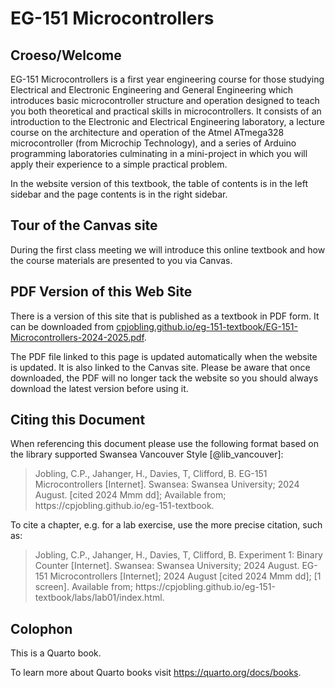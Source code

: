 # EG-151 Microcontrollers {.unnumbered}
## Croeso/Welcome

EG-151 Microcontrollers is a first year engineering course for those studying Electrical and Electronic Engineering and General Engineering which introduces basic microcontroller structure and operation designed to teach you both theoretical and practical skills in microcontrollers. It consists of an introduction to the Electronic and Electrical Engineering laboratory, a lecture course on the architecture and operation of the Atmel ATmega328 microcontroller (from Microchip Technology), and a series of Arduino programming laboratories culminating in a mini-project in which you will apply their experience to a simple practical problem.

In the website version of this textbook, the table of contents is in the left sidebar and the page contents is in the right sidebar.

## Tour of the Canvas site {.unnumbered}

During the first class meeting we will introduce this online textbook and how the course materials are presented to you via Canvas.

## PDF Version of this Web Site {.unnumbered}

There is a version of this site that is published as a textbook in PDF form. It can be downloaded from 
[cpjobling.github.io/eg-151-textbook/EG-151-Microcontrollers-2024-2025.pdf](https://cpjobling.github.io/eg-151-textbook/EG-151-Microcontrollers-2024-2025.pdf).

The PDF file linked to this page is updated automatically when the website is updated. It is also linked to the Canvas site. Please be aware that once downloaded, the PDF will no longer tack the website so you should always download the latest version before using it.


## Citing this Document {.unnumbered}
When referencing this document please use the following format based on the library supported Swansea Vancouver Style [@lib_vancouver]:

> Jobling, C.P., Jahanger, H., Davies, T, Clifford, B. EG-151 Microcontrollers [Internet]. Swansea: Swansea University; 2024 August. [cited 2024 Mmm dd]; Available from; https://cpjobling.github.io/eg-151-textbook.

To cite a chapter, e.g. for a lab exercise, use the more precise citation, such as:

> Jobling, C.P., Jahanger, H., Davies, T, Clifford, B. Experiment 1: Binary Counter [Internet]. Swansea: Swansea University; 2024 August. EG-151 Microcontrollers [Internet]; 2024 August [cited 2024 Mmm dd]; [1 screen]. Available from; https://cpjobling.github.io/eg-151-textbook/labs/lab01/index.html.

## Colophon {.unnumbereD}

This is a Quarto book.

To learn more about Quarto books visit <https://quarto.org/docs/books>.
